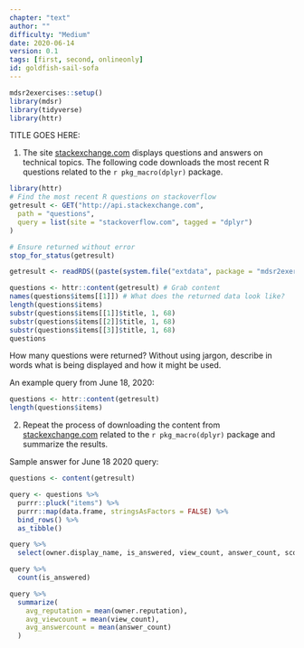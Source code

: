```yaml
---
chapter: "text"
author: ""
difficulty: "Medium"
date: 2020-06-14 
version: 0.1
tags: [first, second, onlineonly]
id: goldfish-sail-sofa
---
```


```r
mdsr2exercises::setup()
library(mdsr)
library(tidyverse)
library(httr)
```

TITLE GOES HERE: 

1. The site [stackexchange.com](stackexchange.com) displays questions and answers on technical topics. The following code downloads the most recent R questions related to the `r pkg_macro(dplyr)` package. 

```r
library(httr)
# Find the most recent R questions on stackoverflow
getresult <- GET("http://api.stackexchange.com",
  path = "questions",
  query = list(site = "stackoverflow.com", tagged = "dplyr")
)

# Ensure returned without error
stop_for_status(getresult)
```

```r
getresult <- readRDS((paste(system.file("extdata", package = "mdsr2exercises"), "/stackexchangequery.rds", sep = "")))
```

```r
questions <- httr::content(getresult) # Grab content
names(questions$items[[1]]) # What does the returned data look like?
length(questions$items)
substr(questions$items[[1]]$title, 1, 68)
substr(questions$items[[2]]$title, 1, 68)
substr(questions$items[[3]]$title, 1, 68)
questions
```
  
  How many questions were returned? Without using jargon, describe in words what is being displayed and how it might be used.

  <!--begin-answer-->

An example query from June 18, 2020:
```r
questions <- httr::content(getresult)
length(questions$items)
```


 <!--end-answer-->
   
2. Repeat the process of downloading the content from [stackexchange.com](stackexchange.com) related to 
the `r pkg_macro(dplyr)` package and summarize the results.   
   
<!--begin-answer-->

Sample answer for June 18 2020 query: 
```r
questions <- content(getresult)

query <- questions %>%
  purrr::pluck("items") %>%
  purrr::map(data.frame, stringsAsFactors = FALSE) %>%
  bind_rows() %>%
  as_tibble()

query %>%
  select(owner.display_name, is_answered, view_count, answer_count, score, title)

query %>%
  count(is_answered)

query %>%
  summarize(
    avg_reputation = mean(owner.reputation),
    avg_viewcount = mean(view_count),
    avg_answercount = mean(answer_count)
  )
```


<!--end-answer-->


